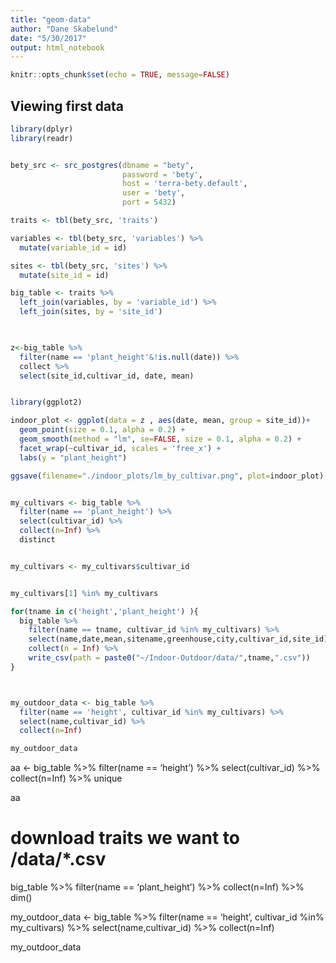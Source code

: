 ```yaml
---
title: "geom-data"
author: "Dane Skabelund"
date: "5/30/2017"
output: html_notebook
---
```


```r
knitr::opts_chunk$set(echo = TRUE, message=FALSE)
```

## Viewing first data

```r
library(dplyr)
library(readr)


bety_src <- src_postgres(dbname = "bety", 
                         password = 'bety', 
                         host = 'terra-bety.default', 
                         user = 'bety', 
                         port = 5432)

traits <- tbl(bety_src, 'traits')

variables <- tbl(bety_src, 'variables') %>%
  mutate(variable_id = id)

sites <- tbl(bety_src, 'sites') %>%
  mutate(site_id = id)

big_table <- traits %>%
  left_join(variables, by = 'variable_id') %>% 
  left_join(sites, by = 'site_id')
  


z<-big_table %>%
  filter(name == 'plant_height'&!is.null(date)) %>%
  collect %>% 
  select(site_id,cultivar_id, date, mean)


library(ggplot2)

indoor_plot <- ggplot(data = z , aes(date, mean, group = site_id))+
  geom_point(size = 0.1, alpha = 0.2) +
  geom_smooth(method = "lm", se=FALSE, size = 0.1, alpha = 0.2) +
  facet_wrap(~cultivar_id, scales = 'free_x') +
  labs(y = "plant_height")

ggsave(filename="./indoor_plots/lm_by_cultivar.png", plot=indoor_plot)

```


```r



```





```r


my_cultivars <- big_table %>%
  filter(name == 'plant_height') %>%
  select(cultivar_id) %>% 
  collect(n=Inf) %>% 
  distinct


my_cultivars <- my_cultivars$cultivar_id


my_cultivars[1] %in% my_cultivars

for(tname in c('height','plant_height') ){
  big_table %>%
    filter(name == tname, cultivar_id %in% my_cultivars) %>%
    select(name,date,mean,sitename,greenhouse,city,cultivar_id,site_id) %>% 
    collect(n = Inf) %>% 
    write_csv(path = paste0("~/Indoor-Outdoor/data/",tname,".csv"))
}



my_outdoor_data <- big_table %>%
  filter(name == 'height', cultivar_id %in% my_cultivars) %>%
  select(name,cultivar_id) %>% 
  collect(n=Inf)

my_outdoor_data


```




aa <- big_table %>%
  filter(name == 'height') %>%
  select(cultivar_id) %>% 
  collect(n=Inf) %>% 
  unique

aa


# download traits we want to /data/*.csv





big_table %>%
  filter(name == 'plant_height') %>%
  collect(n=Inf) %>%
  dim()













my_outdoor_data <- big_table %>%
  filter(name == 'height', cultivar_id %in% my_cultivars) %>%
  select(name,cultivar_id) %>% 
  collect(n=Inf)

my_outdoor_data


